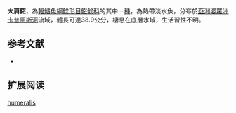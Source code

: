 {{Speciesbox
| name = 大肩𩷶
| image = 
| image_caption = 
| image_width = 250px
| status = NE
| status_system = IUCN3.1
| genus = Pangasius
| species = humeralis
| authority = [[Roberts|Roberts]], 1989
| synonyms = 
}}

'''大肩𩷶'''，為[[輻鰭魚綱|輻鰭魚綱]][[鯰形目|鯰形目]][[𩷶鯰科|𩷶鯰科]]的其中一[[種|種]]，為熱帶淡水魚，分布於[[亞洲|亞洲]][[婆羅洲|婆羅洲]][[卡普阿斯河|卡普阿斯河]]流域，體長可達38.9公分，棲息在底層水域，生活習性不明。

==参考文献==
*{{FishBase_species|genus=Pangasius|species=humeralis|year=2015|month=7}}

== 扩展阅读 ==
{{refbegin}}
{{wikispecies-inline|Pangasius humeralis|大肩𩷶}}
{{refend}}
{{Taxonbar|from=Q293142}}

[[Category:𩷶屬|humeralis]]